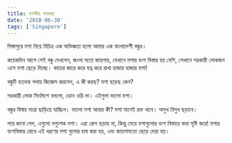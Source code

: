 ```yaml
---
title: মশকীয় মশকরা
date: '2018-06-30'
tags: ['Singapore']
---
```


সিঙ্গাপুরে মশা নিয়ে বিচিত্র এক অভিজ্ঞতা হলো আমার এক বাংলাদেশী বন্ধুর।

 

কয়েকদিন আগে সেই বন্ধু দেখলেন, জংলা মতো জায়গায়, যেখানে মশার বংশ বিস্তার হয় বেশি, সেখানে সরকারী লোকজন এসে মশা ছেড়ে দিচ্ছে। কাচের জারে করে যত্ন করে রাখা হাজার হাজার মশা!

 

বন্ধুটি হতভম্ব গলায় জিজ্ঞেস করলেন, এ কী করছ? মশা ছাড়ছ কেন?

 

সরকারী লোক সিংলিশে বললো, ডোন ওরি লা। এইগুলা ভালো মশা।

 

বন্ধুর বিস্ময় মাত্রা ছাড়িয়ে যাচ্ছিল। ভালো মশা আবার কী? মশা মানেই রক্ত খাবে। অসুখ বিসুখ ছড়াবে।

 

পরে জানা গেল, এগুলো নপুংশক মশা। এরা রোগ ছড়ায় না, কিন্তু মেয়ে মশাগুলোর বংশ বিস্তারে বাধা সৃষ্টি করে! মশার বংশবিস্তার রোধে এই ধরণের মশা গুলোর চাষ করা হয়, এবং জায়গামতো ছেড়ে দেয়া হয়।